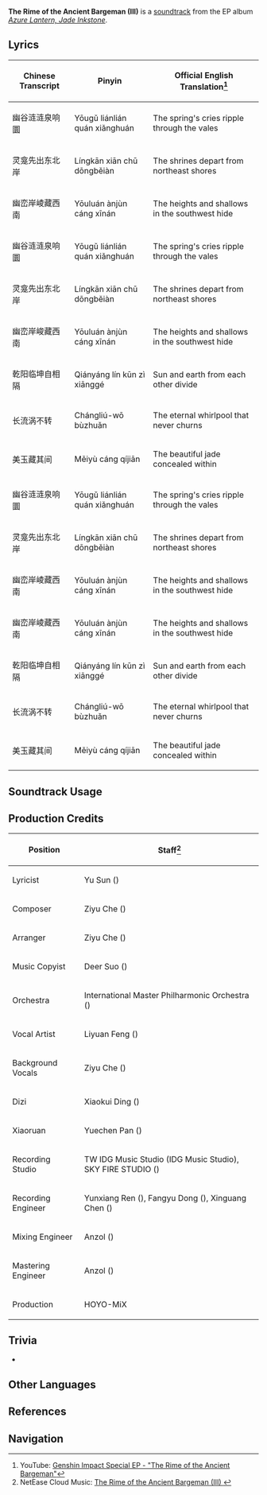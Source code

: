 {{Stub}}
{{Soundtrack Infobox
|image          = Azure Lantern, Jade Inkstone.png
|album          = Azure Lantern, Jade Inkstone
|number         = 01
|youtube_id     = OsHnMFkwKTg
|spotify_id     = 3zrOLtWbyZumKEFjtcWHMX
|next           = The Sanctification of Tao Dou
}}
'''The Rime of the Ancient Bargeman (III)''' is a [[soundtrack]] from the EP album ''[[Azure Lantern, Jade Inkstone]]''.
==Lyrics==
{| class="fandom-table"
!Chinese Transcript
!Pinyin
!Official English Translation<ref name="Genshin Impact Special EP -2">YouTube: [https://youtu.be/5DnxpbOsFVo?si=KinixnIb3jEGVM2t Genshin Impact Special EP - "The Rime of the Ancient Bargeman"]</ref>
|-
|幽谷涟涟泉响圜
|Yōugǔ liánlián quán xiǎnghuán
|The spring's cries ripple through the vales
|-
|灵龛先出东北岸
|Língkān xiān chū dōngběiàn
|The shrines depart from northeast shores
|-
|幽峦岸崚藏西南
|Yōuluán ànjùn cáng xīnán
|The heights and shallows in the southwest hide
|-
|幽谷涟涟泉响圜
|Yōugǔ liánlián quán xiǎnghuán
|The spring's cries ripple through the vales
|-
|灵龛先出东北岸
|Língkān xiān chū dōngběiàn
|The shrines depart from northeast shores
|-
|幽峦岸峻藏西南
|Yōuluán ànjùn cáng xīnán
|The heights and shallows in the southwest hide
|-
|乾阳临坤自相隔
|Qiányáng lín kūn zì xiānggé
|Sun and earth from each other divide
|-
|长流涡不转
|Chángliú-wō bùzhuǎn
|The eternal whirlpool that never churns
|-
|美玉藏其间
|Měiyù cáng qíjiān
|The beautiful jade concealed within
|-
|幽谷涟涟泉响圜
|Yōugǔ liánlián quán xiǎnghuán
|The spring's cries ripple through the vales
|-
|灵龛先出东北岸
|Língkān xiān chū dōngběiàn
|The shrines depart from northeast shores
|-
|幽峦岸崚藏西南
|Yōuluán ànjùn cáng xīnán
|The heights and shallows in the southwest hide
|-
|幽峦岸崚藏西南
|Yōuluán ànjùn cáng xīnán
|The heights and shallows in the southwest hide
|-
|乾阳临坤自相隔
|Qiányáng lín kūn zì xiānggé
|Sun and earth from each other divide
|-
|长流涡不转
|Chángliú-wō bùzhuǎn
|The eternal whirlpool that never churns
|-
|美玉藏其间
|Měiyù cáng qíjiān
|The beautiful jade concealed within
|}

==Soundtrack Usage==
{{Soundtrack Usage
|mediaoriginal = [https://www.youtube.com/watch?v=5DnxpbOsFVo Genshin Impact Special EP - "The Rime of the Ancient Bargeman"]
}}

==Production Credits==
{| class="wikitable"
! Position
! Staff<ref>NetEase Cloud Music: [https://music.163.com/#/song?id=2674775196 The Rime of the Ancient Bargeman (III) {{zh|幽谷舟咏·其三}}]</ref>
|-
! Lyricist
| Yu Sun ({{zh|孙宇}})
|-
! Composer
| Ziyu Che ({{zh|车子玉}})
|-
! Arranger
| Ziyu Che ({{zh|车子玉}})
|-
! Music Copyist
| Deer Suo ({{zh|索德尔}})
|-
! Orchestra
| International Master Philharmonic Orchestra ({{zh|国际首席爱乐乐团}})
|-
! Vocal Artist
| Liyuan Feng ({{zh|冯丽媛}})
|-
! Background Vocals
| Ziyu Che ({{zh|车子玉}})
|-
! Dizi
| Xiaokui Ding ({{zh|丁晓逵}})
|-
! Xiaoruan
| Yuechen Pan ({{zh|潘玥辰}})
|-
! Recording Studio
| TW IDG Music Studio ({{zh|天舞}}IDG Music Studio), SKY FIRE STUDIO ({{zh|九紫天诚录音棚}})
|-
! Recording Engineer
| Yunxiang Ren ({{zh|任允翔}}), Fangyu Dong ({{zh|董方昱}}), Xinguang Chen ({{zh|陈鑫光}})
|-
! Mixing Engineer
| Anzol ({{zh|鸦雀有声}})
|-
! Mastering Engineer
| Anzol ({{zh|鸦雀有声}})
|-
! Production
| HOYO-MiX
|}
<!--
==Lyrics==
{| Class="wikitable"
! Chinese Transcript
! Pinyin
! English Transcript
|-
|
|
|
|}
-->
==Trivia==
* {{Transclude|The Rime of the Ancient Bargeman|BambooRaftTheme1|section=1}}

==Other Languages==
{{Other Languages
|en       = The Rime of the Ancient Bargeman (III)
|zhs      = 幽谷舟咏・其三
|zhs_rm   = Yōugǔ Zhōuyǒng - Qí Sān
|zht      = 幽谷舟詠・其三
|zht_rm   = Yōugǔ Zhōuyǒng - Qí Sān
|ja       = 
|ja_rm    = 
|ja_tl    = 
|tr       = 
|tr_tl    = 
|it       = 
|it_tl    = 
}}

==References==
{{Reflist}}

==Navigation==
{{Soundtrack Navbox|Azure Lantern, Jade Inkstone}}